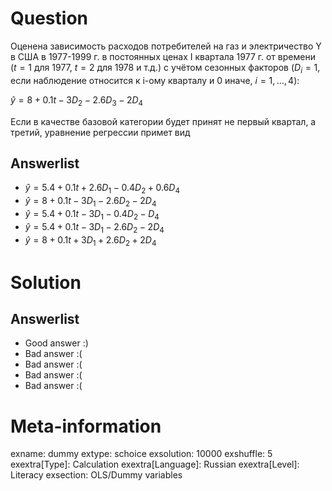 Question
========
Оценена зависимость расходов потребителей на газ и электричество Y в США в 1977-1999 г. в постоянных ценах I квартала 1977 г. от времени ($t = 1$ для 1977, $t = 2$ для 1978 и т.д.) с учётом сезонных факторов ($D_i = 1$, если наблюдение относится к i-ому кварталу и 0 иначе, $i = 1, \ldots, 4$):

$\hat y = 8 + 0.1t - 3 D_2 - 2.6 D_3 - 2 D_4$

Если в качестве базовой категории будет принят не первый квартал, а третий, уравнение регрессии примет вид



Answerlist
----------
*  $\hat y = 5.4 + 0.1t + 2.6 D_1 - 0.4 D_2 + 0.6D_4$
*  $\hat y = 8 + 0.1t - 3 D_1 - 2.6 D_2 - 2 D_4$
*  $\hat y = 5.4 + 0.1t - 3 D_1 - 0.4 D_2 - D_4$
*  $\hat y = 5.4 + 0.1t - 3 D_1 - 2.6 D_2 - 2 D_4$
*  $\hat y = 8 + 0.1t + 3 D_1 + 2.6 D_2 + 2D_4$

Solution
========

Answerlist
----------
*  Good answer :)
*  Bad answer :(
*  Bad answer :(
*  Bad answer :(
*  Bad answer :(

Meta-information
================
exname: dummy
extype: schoice
exsolution: 10000
exshuffle: 5
exextra[Type]: Calculation
exextra[Language]: Russian
exextra[Level]: Literacy
exsection: OLS/Dummy variables
